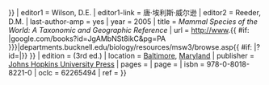 {{Cite book
| author          = {{{author|}}}
| chapter         = {{{heading|}}}
| chapter-url     = {{ #if: {{{heading|}}} |http://www.departments.bucknell.edu/biology/resources/msw3/browse.asp{{ #if: {{{id|}}} |?id={{{id}}}|}} }}
| editor1         = Wilson, D.E.
| editor1-link    = 唐·埃利斯·威尔逊
| editor2         = Reeder, D.M.
| last-author-amp = yes
| year            = 2005
| title           = ''Mammal Species of the World: A Taxonomic and Geographic Reference''
| url             = http://www.{{ #if: {{{heading|}}} |google.com/books?id=JgAMbNSt8ikC&pg=PA{{{page|{{{pages|1}}} }}}|departments.bucknell.edu/biology/resources/msw3/browse.asp{{ #if: {{{id|}}} |?id={{{id}}}|}} }}
| edition         = (3rd ed.)
| location        = [[巴爾的摩|Baltimore]], [[马里兰州|Maryland]]
| publisher       = [[約翰斯·霍普金斯大學出版社|Johns Hopkins University Press]]
| pages           = {{{pages|}}}
| page            = {{{page|}}}
| isbn            = 978-0-8018-8221-0
| oclc            = 62265494
| ref             = {{{ref|}}}
}}<noinclude>
{{Documentation}}
</noinclude>